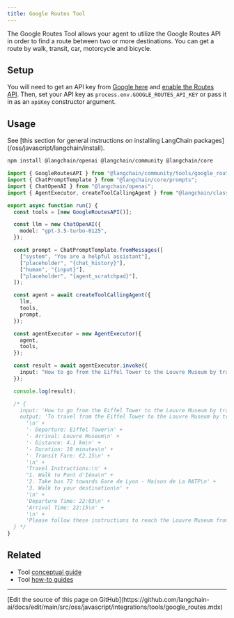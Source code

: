 ```yaml
---
title: Google Routes Tool
---
```


The Google Routes Tool allows your agent to utilize the Google Routes API in order to find a route between
two or more destinations. You can get a route by walk, transit, car, motorcycle and bicycle.

## Setup

You will need to get an API key from [Google here](https://developers.google.com/maps/documentation/places/web-service/overview)
and [enable the Routes API](https://console.cloud.google.com/apis/library/routes.googleapis.com). Then, set your API key
as `process.env.GOOGLE_ROUTES_API_KEY` or pass it in as an `apiKey` constructor argument.

## Usage

<Tip>
See [this section for general instructions on installing LangChain packages](/oss/javascript/langchain/install).
</Tip>

```bash npm
npm install @langchain/openai @langchain/community @langchain/core
```

```typescript
import { GoogleRoutesAPI } from "@langchain/community/tools/google_routes";
import { ChatPromptTemplate } from "@langchain/core/prompts";
import { ChatOpenAI } from "@langchain/openai";
import { AgentExecutor, createToolCallingAgent } from "@langchain/classic/agents";

export async function run() {
  const tools = [new GoogleRoutesAPI()];

  const llm = new ChatOpenAI({
    model: "gpt-3.5-turbo-0125",
  });

  const prompt = ChatPromptTemplate.fromMessages([
    ["system", "You are a helpful assistant"],
    ["placeholder", "{chat_history}"],
    ["human", "{input}"],
    ["placeholder", "{agent_scratchpad}"],
  ]);

  const agent = await createToolCallingAgent({
    llm,
    tools,
    prompt,
  });

  const agentExecutor = new AgentExecutor({
    agent,
    tools,
  });

  const result = await agentExecutor.invoke({
    input: "How to go from the Eiffel Tower to the Louvre Museum by transit?",
  });

  console.log(result);

  /* {
    input: 'How to go from the Eiffel Tower to the Louvre Museum by transit?',
    output: 'To travel from the Eiffel Tower to the Louvre Museum by transit, here is the route information:\n' +
      '\n' +
      '- Departure: Eiffel Tower\n' +
      '- Arrival: Louvre Museum\n' +
      '- Distance: 4.1 km\n' +
      '- Duration: 18 minutes\n' +
      '- Transit Fare: €2.15\n' +
      '\n' +
      'Travel Instructions:\n' +
      "1. Walk to Pont d'Iéna\n" +
      '2. Take bus 72 towards Gare de Lyon - Maison de La RATP\n' +
      '3. Walk to your destination\n' +
      '\n' +
      'Departure Time: 22:03\n' +
      'Arrival Time: 22:15\n' +
      '\n' +
      'Please follow these instructions to reach the Louvre Museum from the Eiffel Tower.'
  } */
}
```

## Related

- Tool [conceptual guide](/oss/javascript/langchain/tools)
- Tool [how-to guides](/oss/javascript/langchain/tools)

---

<Callout icon="pen-to-square" iconType="regular">
  [Edit the source of this page on GitHub](https://github.com/langchain-ai/docs/edit/main/src/oss/javascript/integrations/tools/google_routes.mdx)
</Callout>
